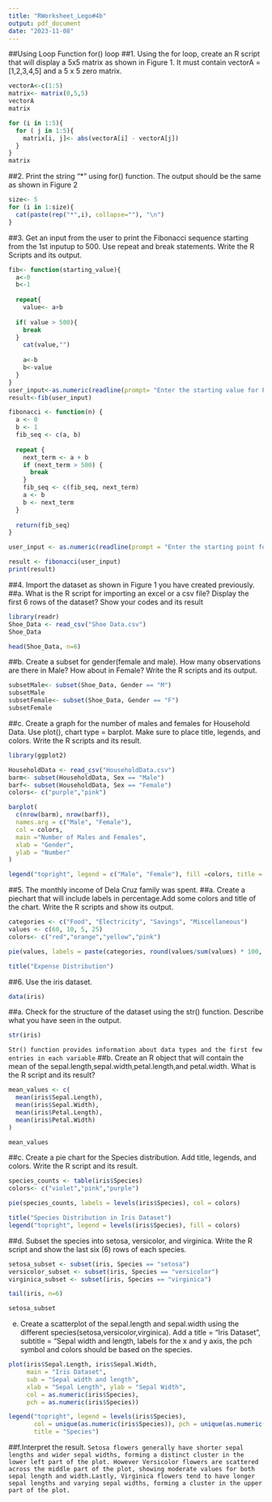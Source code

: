 ```yaml
---
title: "RWorksheet_Lego#4b"
output: pdf_document
date: "2023-11-08"
---
```

##Using Loop Function
for() loop
##1. Using the for loop, create an R script that will display a 5x5 matrix as shown in
Figure 1. It must contain vectorA = [1,2,3,4,5] and a 5 x 5 zero matrix.
```r
vectorA<-c(1:5)
matrix<- matrix(0,5,5)
vectorA
matrix

for (i in 1:5){
  for ( j in 1:5){
    matrix[i, j]<- abs(vectorA[i] - vectorA[j])
  }
}
matrix
```
##2. Print the string "*" using for() function. The output should be the same as shown in Figure 2
```r
size<- 5
for (i in 1:size){
  cat(paste(rep("*",i), collapse=""), "\n")
}
```
##3. Get an input from the user to print the Fibonacci sequence starting from the 1st inputup to 500. Use repeat and break statements. Write the R Scripts and its output.
```r
fib<- function(starting_value){
  a<-0
  b<-1
  
  repeat{
    value<- a+b
    
  if( value > 500){
    break
  }
    cat(value,"")
    
    a<-b
    b<-value
  }
}
user_input<-as.numeric(readline(prompt= "Enter the starting value for Fibonacci sequence: "))
result<-fib(user_input)
```

```r
fibonacci <- function(n) {
  a <- 0
  b <- 1
  fib_seq <- c(a, b)
  
  repeat {
    next_term <- a + b
    if (next_term > 500) {
      break
    }
    fib_seq <- c(fib_seq, next_term)
    a <- b
    b <- next_term
  }
  
  return(fib_seq)
}

user_input <- as.numeric(readline(prompt = "Enter the starting point for Fibonacci sequence: "))

result <- fibonacci(user_input)
print(result)
```
##4. Import the dataset as shown in Figure 1 you have created previously.
##a. What is the R script for importing an excel or a csv file? Display the first 6 rows of the dataset? Show your codes and its result
```r
library(readr)
Shoe_Data <- read_csv("Shoe Data.csv")
Shoe_Data
```
```r
head(Shoe_Data, n=6)
```
##b. Create a subset for gender(female and male). How many observations are there in Male? How about in Female? Write the R scripts and its output.
```r
subsetMale<- subset(Shoe_Data, Gender == "M")
subsetMale
subsetFemale<- subset(Shoe_Data, Gender == "F")
subsetFemale
```
##c. Create a graph for the number of males and females for Household Data. Use plot(), chart type = barplot. Make sure to place title, legends, and colors. Write the R scripts and its result.
```r
library(ggplot2)

HouseholdData <- read_csv("HouseholdData.csv")
barm<- subset(HouseholdData, Sex == "Male")
barf<- subset(HouseholdData, Sex == "Female")
colors<- c("purple","pink")

barplot(
  c(nrow(barm), nrow(barf)),
  names.arg = c("Male", "Female"),
  col = colors,
  main ="Number of Males and Females",
  xlab = "Gender",
  ylab = "Number"
)

legend("topright", legend = c("Male", "Female"), fill =colors, title = "categories") 

```
##5. The monthly income of Dela Cruz family was spent.
##a. Create a piechart that will include labels in percentage.Add some colors and title of the chart. Write the R scripts and show its output.
```r
categories <- c("Food", "Electricity", "Savings", "Miscellaneous")
values <- c(60, 10, 5, 25)
colors<- c("red","orange","yellow","pink")

pie(values, labels = paste(categories, round(values/sum(values) * 100, 1), "%"), col = colors)

title("Expense Distribution")

```
##6. Use the iris dataset.
```r
data(iris)
```
##a. Check for the structure of the dataset using the str() function. Describe what you have seen in the output.
```r
str(iris)
```
`Str() function provides information about data types and the first few entries in each variable`
##b. Create an R object that will contain the mean of the sepal.length,sepal.width,petal.length,and petal.width. What is the R script and its result?
```r

mean_values <- c(
  mean(iris$Sepal.Length),
  mean(iris$Sepal.Width),
  mean(iris$Petal.Length),
  mean(iris$Petal.Width)
)

mean_values
```
##c. Create a pie chart for the Species distribution. Add title, legends, and colors. Write the R script and its result.
```r
species_counts <- table(iris$Species)
colors<- c("violet","pink","purple")

pie(species_counts, labels = levels(iris$Species), col = colors)

title("Species Distribution in Iris Dataset")
legend("topright", legend = levels(iris$Species), fill = colors)

```

##d. Subset the species into setosa, versicolor, and virginica. Write the R script and show the last six (6) rows of each species.
```r
setosa_subset <- subset(iris, Species == "setosa")
versicolor_subset <- subset(iris, Species == "versicolor")
virginica_subset <- subset(iris, Species == "virginica")

tail(iris, n=6)

setosa_subset
```

e. Create a scatterplot of the sepal.length and sepal.width using the different
species(setosa,versicolor,virginica). Add a title = “Iris Dataset”, subtitle = “Sepal
width and length, labels for the x and y axis, the pch symbol and colors should be based on
the species.
```r
plot(iris$Sepal.Length, iris$Sepal.Width,
     main = "Iris Dataset",
     sub = "Sepal width and length",
     xlab = "Sepal Length", ylab = "Sepal Width",
     col = as.numeric(iris$Species),
     pch = as.numeric(iris$Species))

legend("topright", legend = levels(iris$Species),
       col = unique(as.numeric(iris$Species)), pch = unique(as.numeric(iris$Species)),
       title = "Species")

```
##f.Interpret the result.
` Setosa flowers generally have shorter sepal lengths and wider sepal widths, forming a distinct cluster in the lower left part of the plot. However Versicolor flowers are scattered across the middle part of the plot, showing moderate values for both sepal length and width.Lastly, Virginica flowers tend to have longer sepal lengths and varying sepal widths, forming a cluster in the upper part of the plot.`

